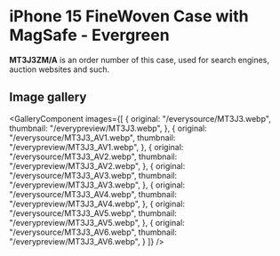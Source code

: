 
# iPhone 15 FineWoven Case with MagSafe - Evergreen

<Callout type='info' emoji='👉🏻'>**MT3J3ZM/A** is an order number of this case, used for search engines, auction websites and such.</Callout>

## Image gallery

<GalleryComponent
    images={[
      {
        original: "/everysource/MT3J3.webp",
        thumbnail: "/everypreview/MT3J3.webp",
      },
      {
        original: "/everysource/MT3J3_AV1.webp",
        thumbnail: "/everypreview/MT3J3_AV1.webp",
      },
      {
        original: "/everysource/MT3J3_AV2.webp",
        thumbnail: "/everypreview/MT3J3_AV2.webp",
      },
      {
        original: "/everysource/MT3J3_AV3.webp",
        thumbnail: "/everypreview/MT3J3_AV3.webp",
      },
      {
        original: "/everysource/MT3J3_AV4.webp",
        thumbnail: "/everypreview/MT3J3_AV4.webp",
      },
      {
        original: "/everysource/MT3J3_AV5.webp",
        thumbnail: "/everypreview/MT3J3_AV5.webp",
      },
      {
        original: "/everysource/MT3J3_AV6.webp",
        thumbnail: "/everypreview/MT3J3_AV6.webp",
      }
    ]}
  />
